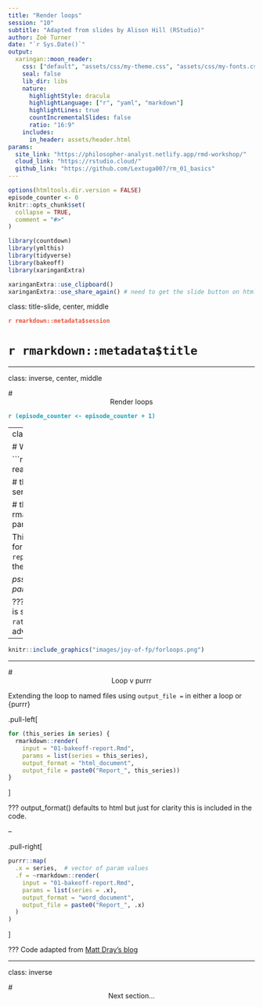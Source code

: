 ```yaml
---
title: "Render loops"
session: "10"
subtitle: "Adapted from slides by Alison Hill (RStudio)"
author: Zoë Turner
date: "`r Sys.Date()`"
output:
  xaringan::moon_reader:
    css: ["default", "assets/css/my-theme.css", "assets/css/my-fonts.css"]
    seal: false 
    lib_dir: libs
    nature:
      highlightStyle: dracula
      highlightLanguage: ["r", "yaml", "markdown"]
      highlightLines: true
      countIncrementalSlides: false
      ratio: "16:9"
    includes:
      in_header: assets/header.html  
params:
  site_link: "https://philosopher-analyst.netlify.app/rmd-workshop/"
  cloud_link: "https://rstudio.cloud/"
  github_link: "https://github.com/Lextuga007/rm_01_basics"
---
```


```r
options(htmltools.dir.version = FALSE)
episode_counter <- 0
knitr::opts_chunk$set(
  collapse = TRUE,   
  comment = "#>"
)
```

```r
library(countdown)
library(ymlthis)
library(tidyverse)
library(bakeoff)
library(xaringanExtra)

xaringanExtra::use_clipboard()
xaringanExtra::use_share_again() # need to get the slide button on html view
```

class: title-slide, center, middle

<span class="fa-stack fa-4x">
  <i class="fa fa-circle fa-stack-2x" style="color: #ffffffcc;"></i>
  <strong class="fa-stack-1x" style="color:#e7553c;">`r rmarkdown::metadata$session`</strong>
</span> 

# `r rmarkdown::metadata$title`

---

class: inverse, center, middle

# <center>Render loops</center>

<span class="fa-stack fa-4x">
  <i class="fa fa-circle fa-stack-2x" style="color: #fff;"></i>
  <strong class="fa-stack-1x" style="color:#17a2b8;">`r (episode_counter <- episode_counter + 1)` </strong>
</span> 

---
class: live-code

# We loop together

```r
ratings <- readr::read_csv(here::here("data/ratings.csv"))

# the setup finds the individual series numbers
series <- sort(unique(ratings$series))

# the loop
for (this_series in series) {
  rmarkdown::render("01-bakeoff-report.Rmd",
         params = list(series = this_series))
}
```

This loop just overwrites the html file (check for the time run). Open file
`01-bakeoff-report.html` and you will see it says `Series 9`, the last series.

_psst...use the code in an R script to see each part_

???
The data loaded into the GitHub repository is split out by series as well as
altogether - `ratings.csv` was originally used in the advanced session. 

---

```r
knitr::include_graphics("images/joy-of-fp/forloops.png")
```

---

# <center>Loop v purrr</center>

Extending the loop to named files using `output_file = ` in either a loop or {purrr}

.pull-left[
```r

for (this_series in series) {
  rmarkdown::render(
    input = "01-bakeoff-report.Rmd",
    params = list(series = this_series), 
    output_format = "html_document", 
    output_file = paste0("Report_", this_series))
}

```
]

???
output_format() defaults to html but just for clarity this is included in the code.



--

.pull-right[

```r
purrr::map(
  .x = series,  # vector of param values
  .f = ~rmarkdown::render(
    input = "01-bakeoff-report.Rmd", 
    params = list(series = .x),  
    output_format = "word_document",
    output_file = paste0("Report_", .x)
  )
)

```

]

??? 
Code adapted from [Matt Dray's blog](https://www.rostrum.blog/2020/03/12/knit-with-params/)

---
class: inverse

# <center>Next section...</center>
